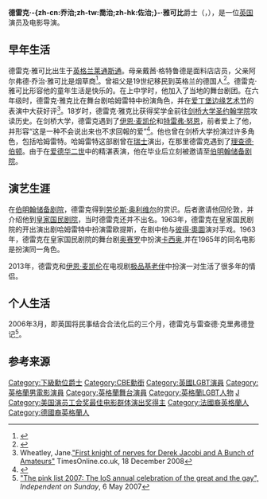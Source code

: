 {{noteTA
|T=zh-tw:戴瑞克·傑寇比;zh-cn:德里克·雅各比;zh-hk:戴力·積合比;
|G1=Show
|G2=Movie
|1=zh:德雷克;zh-tw:戴瑞克;zh-cn:德里克;zh-hk:戴力;
|2=zh:雅可比;zh-tw:傑寇比;zh-cn:雅各比;zh-hk:積合比;
}}
{{Infobox entertainer
| caption      = 德雷克·雅可比在2013年
| name         = 德雷克·雅可比{{CBE}}<br>Sir Derek Jacobi{{CBE}}
| image        = Derek Jacobi 2013.jpg
| imagesize    =
| birth_date   = {{Birth date and age|1938|10|22}}
| birth_place  = {{flag|UK}}[[莱通斯通|莱通斯通]]
|alma_mater    = [[剑桥大学|剑桥大学]]
| type         = 男演员
| years_active = 1961至今
| spouse = {{marriage|理查德·-{zh-tw:克利佛;zh-cn:克利福德;zh-hk:奇里福;}-|2006}}
| emmyawards = '''迷你影集及電視電影最佳男配角'''<br>1988年 《Hallmark Hall of Fame》 <br> '''喜劇類最佳男客串演員'''<br>2001年 《[[歡樂一家親|歡樂一家親]]》
| baftaawards = '''最佳電視男主角'''<br>1976年 《I, Claudius》
| sagawards = '''最佳整體演出'''<br>2001年 《[[謎霧莊園|謎霧莊園]]》<br>2010年 《[[王者之聲：宣戰時刻|王者之聲：宣戰時刻]]》
| olivierawards = '''最佳重演劇男主角'''<br>1983年 《Cyrano de Bergerac》
| tonyawards = '''最佳舞台劇男主角'''<br>1985年 《Much Ado About Nothing》
}}

'''德雷克·-{zh-cn:乔治;zh-tw:喬治;zh-hk:佐治;}-·雅可比'''爵士{{CBE}}（{{lang-en|Sir Derek George Jacobi{{CBE}}}}，{{bd|1938年|10月22日|catIdx=J}}），是一位[[英国|英国]]演员及电影导演。

==早年生活==
德雷克·雅可比出生于[[英格兰|英格兰]][[莱通斯通|莱通斯通]]。母亲戴莤·格特鲁德是面料店店员，父亲阿尔弗德·乔治·雅可比是烟草商<ref>{{Cite web | title=Derek Jacobi Biography (1938–) | url=http://www.filmreference.com/film/93/Derek-Jacobi.html | work=filmreference | year=2008 | accessdate=2008-04-04 | archive-date=2017-11-08 | archive-url=https://web.archive.org/web/20171108034600/http://www.filmreference.com/film/93/Derek-Jacobi.html | dead-url=no }}</ref>。曾祖父是19世纪移民到英格兰的德国人<ref>{{Cite news | author=Jasper Rees | title=Crown him with many crowns | url=http://www.telegraph.co.uk/arts/main.jhtml?xml=/arts/2002/07/16/btjaco14.xml&sSheet=/arts/2002/07/20/ixstagetop.html | work=The Daily Telegraph | location=London | date=2002-07-15 | accessdate=2008-04-04 | archive-date=2008-05-28 | archive-url=https://web.archive.org/web/20080528031617/http://www.telegraph.co.uk/arts/main.jhtml?xml=%2Farts%2F2002%2F07%2F16%2Fbtjaco14.xml&sSheet=%2Farts%2F2002%2F07%2F20%2Fixstagetop.html | dead-url=no }}</ref>。德雷克·雅可比形容他的童年生活是快乐的。在上中学时，他加入了当地的舞台剧团。在六年级时，德雷克·雅克比在舞台剧哈姆雷特中扮演角色，并在[[爱丁堡边缘艺术节|爱丁堡边缘艺术节]]的表演中大获好评<ref>Wheatley, Jane.[http://entertainment.timesonline.co.uk/tol/arts_and_entertainment/film/article5356211.ece "First knight of nerves for Derek Jacobi and A Bunch of Amateurs"] {{Wayback|url=http://entertainment.timesonline.co.uk/tol/arts_and_entertainment/film/article5356211.ece |date=20200412110546 }} TimesOnline.co.uk, 18 December 2008</ref>。18岁时，德雷克·雅克比获得奖学金前往[[剑桥大学圣约翰学院|剑桥大学圣约翰学院]]攻读历史。在剑桥大学，德雷克遇到了[[伊恩·麦凯伦|伊恩·麦凯伦]]和[[特雷弗·努恩|特雷弗·努恩]]，前者爱上了他，并形容“这是一种不会说出来也不求回報的爱”<ref name="advocate-2001">{{Cite news|last=Steele|first=Bruce C.|title=The Knight's Crusade: playing the wizard Gandalf in The Lord of the Rings may make Sir Ian McKellen the world's best-known gay man. And he's armed and ready to carry the fight for equality along with him (Cover Story)|url=http://findarticles.com/p/articles/mi_m1589/is_2001_Dec_25/ai_83451265|work=[[The_Advocate|The Advocate]]|date=2001-12-11|pages=36–38, 40–45|accessdate=2013-05-13|archive-date=2007-03-22|archive-url=https://web.archive.org/web/20070322014218/http://www.findarticles.com/p/articles/mi_m1589/is_2001_Dec_25/ai_83451265|dead-url=no}}</ref>。他也曾在剑桥大学扮演过许多角色，包括哈姆雷特。哈姆雷特这部剧曾在[[瑞士|瑞士]]演出，在那里德雷克遇到了[[理查德·伯顿|理查德·伯顿]]。由于在[[爱德华二世_(舞台剧)|爱德华二世]]中的精湛表演，他在毕业后立刻被邀请至[[伯明翰储备剧院|伯明翰储备剧院]]。

==演艺生涯==
在[[伯明翰储备剧院|伯明翰储备剧院]]，德雷克得到[[劳伦斯·奥利维尔|劳伦斯·奥利维尔]]的赏识。后者邀请他回伦敦，并介绍他到[[皇家国民剧院|皇家国民剧院]]，当时德雷克还并不出名。1963年，德雷克在皇家国民剧院的开出演出剧哈姆雷特中扮演雷欧提斯，在剧中他与[[彼得·奧圖|彼得·奧圖]]演对手戏。1963年，德雷克在皇家国民剧院的舞台剧[[奥赛罗|奥赛罗]]中扮演[[卡西奥|卡西奥]],并在1965年的同名电影是扮演同一角色。

2013年，德雷克和[[伊恩·麦凯伦|伊恩·麦凯伦]]在电视剧[[极品基老伴|极品基老伴]]中扮演一对生活了很多年的情侣。

==个人生活==
2006年3月，即英国将民事结合合法化后的三个月，德雷克与雷查德·克里弗德登记<ref>[http://www.independent.co.uk/news/uk/this-britain/the-pink-list-2007-the-iiosi-annual-celebration-of-the-great-and-the-gay-447627.html "The pink list 2007: The IoS annual celebration of the great and the gay",] {{Wayback|url=http://www.independent.co.uk/news/uk/this-britain/the-pink-list-2007-the-iiosi-annual-celebration-of-the-great-and-the-gay-447627.html |date=20111006184222 }} ''Independent on Sunday'', 6 May 2007</ref>。

==参考来源==
{{reflist}}

{{黃金時段艾美獎最佳喜劇類劇集男客串演員}}
{{2001至2010年美国演员工会奖最佳电影群体演出奖}}
{{黃金時段艾美獎迷你影集或電視電影最佳男配角}}
{{Authority control}}
{{DEFAULTSORT:Jacobi, Sir Derek George}}
[[Category:下級勳位爵士|Category:下級勳位爵士]]
[[Category:CBE勳銜|Category:CBE勳銜]]
[[Category:英國LGBT演員|Category:英國LGBT演員]]
[[Category:英格蘭男電影演員|Category:英格蘭男電影演員]]
[[Category:英格蘭舞台演員|Category:英格蘭舞台演員]]
[[Category:英格蘭LGBT人物|Category:英格蘭LGBT人物]]
[[Category:黃金時段艾美獎迷你影集或電影最佳男配角|J]]
[[Category:美国演员工会奖最佳电影群体演出奖得主|Category:美国演员工会奖最佳电影群体演出奖得主]]
[[Category:法國裔英格蘭人|Category:法國裔英格蘭人]]
[[Category:德國裔英格蘭人|Category:德國裔英格蘭人]]